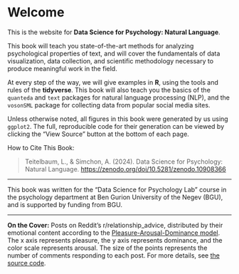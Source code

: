 # Welcome {.unnumbered}

This is the website for **Data Science for Psychology: Natural Language**.

This book will teach you state-of-the-art methods for analyzing psychological properties of text, and will cover the fundamentals of data visualization, data collection, and scientific methodology necessary to produce meaningful work in the field.

At every step of the way, we will give examples in **R**, using the tools and rules of the **tidyverse**. This book will also teach you the basics of the `quanteda` and `text` packages for natural language processing (NLP), and the `vosonSML` package for collecting data from popular social media sites.

Unless otherwise noted, all figures in this book were generated by us using `ggplot2`. The full, reproducible code for their generation can be viewed by clicking the "View Source" button at the bottom of each page.

How to Cite This Book:

> Teitelbaum, L., & Simchon, A. (2024). Data Science for Psychology: Natural Language. <https://zenodo.org/doi/10.5281/zenodo.10908366>

------------------------------------------------------------------------

This book was written for the "Data Science for Psychology Lab" course in the psychology department at Ben Gurion University of the Negev (BGU), and is supported by funding from BGU.

------------------------------------------------------------------------

**On the Cover:** Posts on Reddit's r/relationship_advice, distributed by their emotional content according to the [Pleasure-Arousal-Dominance model](https://en.wikipedia.org/wiki/PAD_emotional_state_model). The x axis represents pleasure, the y axis represents dominance, and the color scale represents arousal. The size of the points represents the number of comments responding to each post. For more details, see [the source code](https://github.com/rimonim/ds4psych/blob/main/cover.R).
